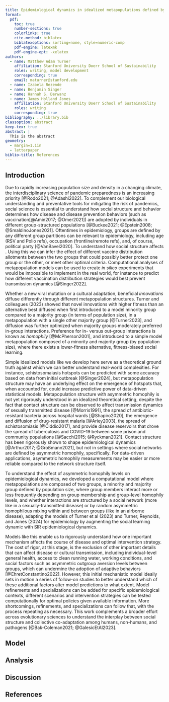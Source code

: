 ```yaml
---
title: Epidemiological dynamics in idealized metapopulations defined by asymmetric homophily
format:
  pdf:
    toc: true
    number-sections: true
    colorlinks: true
    cite-method: biblatex
    biblatexoptions: sorting=none, style=numeric-comp
    pdf-engine: latexmk
    pdf-engine-opt: -xelatex
authors:
  - name: Matthew Adam Turner
    affiliation: Stanford University Doerr School of Sustainability
    roles: writing, model development
    corresponding: true
    email: maturner@stanford.edu
  - name: Izabela Rezende
  - name: Benjamin Singer
  - name: Hannah S. Derwanz
  - name: James Holland Jones
    affiliation: Stanford University Doerr School of Sustainability
    roles: writing
    corresponding: true
bibliography: ../library.bib
classoption: abstract
keep-tex: true
abstract: |
  This is the abstract
geometry:
  - margin=1.1in
  - letterpaper
biblio-title: References
---
```


## Introduction

Due to rapidly increasing population size and density in a changing climate, the interdisciplinary science of pandemic preparedness is an increasing priority [@Rodo2021; @Adashi2022]. To complement our biological understanding and preventative tools for mitigating the risk of pandemics, social science is essential to understand how social structure and behavior determines how disease and disease prevention behaviors (such as vaccination[@Amin2017; @Omer2021]) are adopted by individuals in different group-structured populations [@Buckee2021; @Epstein2008; @SmaldinoJones2021]. Oftentimes in epidemiology, groups are defined by any different group partitions can be relevant to epidemiology, including age (RSV and Polio refs), occupation (frontline/remote refs), and, of course, political party [@VanBavel2020]. To understand how social structure affects . Using this we can infer the effect of different vaccine distribution allotments between the two groups that could possibly better protect one group or the other, or meet other optimal criteria. Computational analyses of metapopulation models can be used to create *in silico* experiments that would be impossible to implement in the real world, for instance to predict how different vaccination distribution strategies would best prevent transmission dynamics [@Singer2022].

Whether a new viral mutation or a cultural adaptation, beneficial *innovations* diffuse differently through different metapopulation structures. Turner and colleagues (2023) showed that novel innovations with higher fitness than an alternative best diffused when first introduced to a model minority group compared to a majority group (in terms of population size), in a metapopulation with a single other majority group [@Turner2023], and diffusion was further optimized when majority groups moderately preferred in-group interactions. Preference for in- versus out-group interactions is known as *homophily* [@McPherson2001], and introduced to a simple model metapopulation composed of a minority and majority group (by population size), where there exists a lower-fitness alternative, fitness-biased social learning.

Simple idealized models like we develop here serve as a theoretical ground truth against which we can better understand real-world complexities. For instance, schistosomaiasis hotspots can be predicted with some accuracy based on data from initial outbreak [@Singer2024], but metapopulation structure may have an underlying effect on the emergence of hotspots that, when accounted for, could increase predictive power of data-driven statistical models. Metapopulation structure with asymmetric homophily is not yet rigorously understood in an idealized theoretical setting, despite the fact that contact structure can be observed to affect transmission dynamics of sexually transmitted disease [@Morris1991], the spread of antibiotic-resistant bacteria across hospital wards [@Shapiro2020], the emergence and diffusion of drug-resistant malaria [@Ariey2003], the spread of schistosomiasis [@Ciddio2017], and provide disease reservoirs that drove the spread of tuberculosis and COVID-19 between some prison and community populations [@Sacchi2015; @Ryckman2021]. Contact structure has been rigorously shown to shape epidemiological dynamics [@Arthur2017; @Großmann2021], but not in settings where social networks are defined by asymmetric homophily, specifically. For data-driven applications, asymmetric homophily measurements may be easier or more reliable compared to the network structure itself.

To understand the effect of asymmetric homophily levels on epidemiological dynamics, we developed a computational model where metapopulations are composed of two groups, a minority and majority group defined by population size, where group members interact more or less frequently depending on group membership and group-level homophily levels, and whether interactions are structured by a social network (more like in a sexually-transmitted disease) or by random asymmetric homophilous mixing within and between groups (like in an airborne disease), adapting the models of Turner et al (2023) and Turner, Reynolds, and Jones (2024) for epidemiology by augmenting the social learning dynamic with SIR epidemiological dynamics.

Models like this enable us to rigorously understand how one important mechanism affects the course of disease and optimal intervention strategy. The cost of rigor, at this stage, is the exclusion of other important details that can affect disease or cultural transmission, including individual-level general health, access to clean running water, working conditions, and social factors such as asymmetric outgroup aversion levels between groups, which can undermine the adoption of adaptive behaviors [@EhretConstantino2022]. However, this initial mechanistic model ideally sets in motion a series of follow-on studies to better understand which of these additional factors alter model predictions to what extent. Model refinements and specializations can be added for specific epidemiological contexts, different scenarios and intervention strategies can be tested computationally for optimal policies given available information. More shortcomings, refinements, and specializations can follow that, with the process repeating as necessary. This work complements a broader effort across evolutionary sciences to understand the interplay between social structure and collective co-adaptation among humans, non-humans, and pathogens [@Bak-Coleman2021; @GalesicEtAl2023].

## Model

## Analysis

## Discussion

## References
